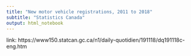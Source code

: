 ```yaml
---
title: "New motor vehicle registrations, 2011 to 2018"
subtitle: "Statistics Canada"
output: html_notebook
---
```


link: https://www150.statcan.gc.ca/n1/daily-quotidien/191118/dq191118c-eng.htm


